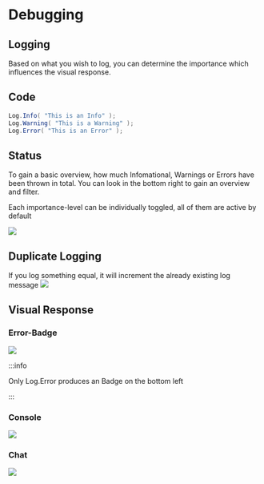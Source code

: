 
# Debugging

## Logging
Based on what you wish to log, you can determine the importance which influences the visual response.

## Code
```cs
Log.Info( "This is an Info" );
Log.Warning( "This is a Warning" );
Log.Error( "This is an Error" );
```

## Status
To gain a basic overview, how much Infomational, Warnings or Errors have been thrown in total.
You can look in the bottom right to gain an overview and filter.

Each importance-level can be individually toggled, all of them are active by default

<img src={Status}/>

## Duplicate Logging
If you log something equal, it will increment the already existing log message
<img src={IncrementalLogging}/>

## Visual Response

### Error-Badge
<img src={ErrorBadge}/>

:::info

Only Log.Error produces an Badge on the bottom left

:::

### Console
<img src={LoggingConsole}/>

### Chat
<img src={LoggingChat}/>